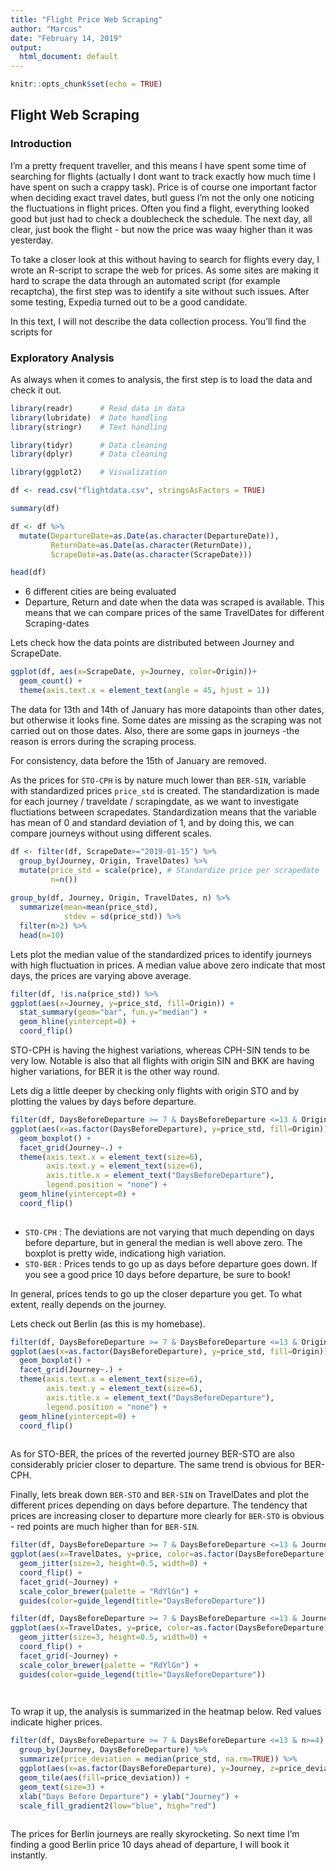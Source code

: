 ```yaml
---
title: "Flight Price Web Scraping"
author: "Marcus"
date: "February 14, 2019"
output:
  html_document: default
---
```


```r
knitr::opts_chunk$set(echo = TRUE)
```

## Flight Web Scraping

### Introduction

I'm a pretty frequent traveller, and this means I have spent some time of searching for flights (actually I dont want to track exactly how much time I have spent on such a crappy task). Price is of course one important factor when deciding exact travel dates, butI guess I'm not the only one noticing the fluctuations in flight prices. Often you find a flight, everything looked good but just had to check a doublecheck the schedule. The next day, all clear, just book the flight - but now the price was waay higher than it was yesterday.  

To take a closer look at this without having to search for flights every day, I wrote an R-script to scrape the web for prices. As some sites are making it hard to scrape the data through an automated script (for example recaptcha), the first step was to identify a site without such issues. After some testing, Expedia turned out to be a good candidate. 

In this text, I will not describe the data collection process. You'll find the scripts for 

### Exploratory Analysis

As always when it comes to analysis, the first step is to load the data and check it out. 

```r
library(readr)      # Read data in data 
library(lubridate)  # Date handling
library(stringr)    # Text handling

library(tidyr)      # Data cleaning
library(dplyr)      # Data cleaning

library(ggplot2)    # Visualization

df <- read.csv("flightdata.csv", stringsAsFactors = TRUE)

summary(df)

df <- df %>%
  mutate(DepartureDate=as.Date(as.character(DepartureDate)), 
         ReturnDate=as.Date(as.character(ReturnDate)),
         ScrapeDate=as.Date(as.character(ScrapeDate)))

head(df)

```

* 6 different cities are being evaluated
* Departure, Return and date when the data was scraped is available. This means that we can compare prices of the same TravelDates for different Scraping-dates

Lets check how the data points are distributed between Journey and ScrapeDate. 

```r
ggplot(df, aes(x=ScrapeDate, y=Journey, color=Origin))+
  geom_count() + 
  theme(axis.text.x = element_text(angle = 45, hjust = 1))

```

The data for 13th and 14th of January has more datapoints than other dates, but otherwise it looks fine. Some dates are missing as the scraping was not carried out on those dates. Also, there are some gaps in journeys  -the reason is errors during the scraping process. 

For consistency, data before the 15th of January are removed. 

As the prices for `STO-CPH` is by nature much lower than `BER-SIN`, variable with standardized prices `price_std` is created. The standardization is made for each journey / traveldate / scrapingdate, as we want to investigate fluctiations between scrapedates. Standardization means that the variable has mean of 0 and standard deviation of 1, and by doing this, we can compare journeys without using different scales. 


```r
df <- filter(df, ScrapeDate>="2019-01-15") %>%
  group_by(Journey, Origin, TravelDates) %>%
  mutate(price_std = scale(price), # Standardize price per scrapedate
         n=n())  
  
group_by(df, Journey, Origin, TravelDates, n) %>%
  summarize(mean=mean(price_std), 
            stdev = sd(price_std)) %>%
  filter(n>2) %>%
  head(n=10)
```

Lets plot the median value of the standardized prices to identify journeys with high fluctuation in prices. 
A median value above zero indicate that most days, the prices are varying above average. 

```r
filter(df, !is.na(price_std)) %>%
ggplot(aes(x=Journey, y=price_std, fill=Origin)) +
  stat_summary(geom="bar", fun.y="median") + 
  geom_hline(yintercept=0) + 
  coord_flip()
```

STO-CPH is having the highest variations, whereas CPH-SIN tends to be very low. 
Notable is also that all flights with origin SIN and BKK are having higher variations, for BER it is the other way round. 

Lets dig a little deeper by checking only flights with origin STO and by plotting the values by days before departure.  


```r
filter(df, DaysBeforeDeparture >= 7 & DaysBeforeDeparture <=13 & Origin %in% c("STO")) %>%
ggplot(aes(x=as.factor(DaysBeforeDeparture), y=price_std, fill=Origin)) + 
  geom_boxplot() + 
  facet_grid(Journey~.) + 
  theme(axis.text.x = element_text(size=6),
        axis.text.y = element_text(size=6),
        axis.title.x = element_text("DaysBeforeDeparture"),
        legend.position = "none") + 
  geom_hline(yintercept=0) + 
  coord_flip()
  
```

* `STO-CPH` : The deviations are not varying that much depending on days before departure, but in general the median is well above zero. 
The boxplot is pretty wide, indicationg high variation. 
* `STO-BER` : Prices tends to go up as days before departure goes down. If you see a good price 10 days before departure, be sure to book! 

In general, prices tends to go up the closer departure you get. To what extent, really depends on the journey. 

Lets check out Berlin (as this is my homebase). 


```r
filter(df, DaysBeforeDeparture >= 7 & DaysBeforeDeparture <=13 & Origin %in% c("BER")) %>%
ggplot(aes(x=as.factor(DaysBeforeDeparture), y=price_std, fill=Origin)) + 
  geom_boxplot() + 
  facet_grid(Journey~.) + 
  theme(axis.text.x = element_text(size=6),
        axis.text.y = element_text(size=6),
        axis.title.x = element_text("DaysBeforeDeparture"),
        legend.position = "none") + 
  geom_hline(yintercept=0) + 
  coord_flip()
  
```

As for STO-BER, the prices of the reverted journey BER-STO are also considerably pricier closer to departure. The same trend is obvious for BER-CPH. 

Finally, lets break down `BER-STO` and `BER-SIN` on TravelDates and plot the different prices depending on days before departure. 
The tendency that prices are increasing closer to departure more clearly for `BER-STO` is obvious - red points are much higher than for `BER-SIN`. 

```r
filter(df, DaysBeforeDeparture >= 7 & DaysBeforeDeparture <=13 & Journey=="BER-STO" & n>6) %>%
ggplot(aes(x=TravelDates, y=price, color=as.factor(DaysBeforeDeparture))) + 
  geom_jitter(size=3, height=0.5, width=0) +
  coord_flip() +
  facet_grid(~Journey) + 
  scale_color_brewer(palette = "RdYlGn") + 
  guides(color=guide_legend(title="DaysBeforeDeparture")) 

filter(df, DaysBeforeDeparture >= 7 & DaysBeforeDeparture <=13 & Journey=="BER-SIN" & n>6) %>%
ggplot(aes(x=TravelDates, y=price, color=as.factor(DaysBeforeDeparture))) + 
  geom_jitter(size=3, height=0.5, width=0) +
  coord_flip() +
  facet_grid(~Journey) + 
  scale_color_brewer(palette = "RdYlGn") + 
  guides(color=guide_legend(title="DaysBeforeDeparture")) 

  
```

To wrap it up, the analysis is summarized in the heatmap below. Red values indicate higher prices.  

```r
filter(df, DaysBeforeDeparture >= 7 & DaysBeforeDeparture <=13 & n>=4) %>%
  group_by(Journey, DaysBeforeDeparture) %>%
  summarize(price_deviation = median(price_std, na.rm=TRUE)) %>%
  ggplot(aes(x=as.factor(DaysBeforeDeparture), y=Journey, z=price_deviation, label=round(price_deviation,1))) + 
  geom_tile(aes(fill=price_deviation)) + 
  geom_text(size=3) +  
  xlab("Days Before Departure") + ylab("Journey") + 
  scale_fill_gradient2(low="blue", high="red")
  
```


The prices for Berlin journeys are really skyrocketing. So next time I'm finding a good Berlin price 10 days ahead of departure, I will book it instantly.
